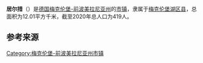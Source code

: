 {{noteTA|G1=德国地名|G2=Landkreis|G3=单位}}
{{Infobox settlement
| name = 居尔措
| native_name = {{lang|de|Gülzow}}
| settlement_type = {{GER}}[[市镇_(德国)|市镇]]
| image_skyline = 
| image_caption = 
| image_flag = 
| image_seal = 
| image_map = Gülzow in MBS.svg
| map_caption = 居尔措在梅克伦堡湖区县的位置
| pushpin_map = Germany
| pushpin_relief = Relief Map of Germany.svg
| pushpin_label_position = left
| pushpin_map_caption = 居尔措在德国的位置
| subdivision_type = 国家
| subdivision_name = {{GER}}
| subdivision_type1 = [[联邦州_(德国)|州]]
| subdivision_name1 = [[梅克伦堡-前波美拉尼亚州|梅克伦堡-前波美拉尼亚州]]
| subdivision_type2 = [[县_(德国)|县]]
| subdivision_name2 = [[梅克伦堡湖区县|梅克伦堡湖区县]]
| seat = Schloss 1<br>17153 Stavenhagen
| leader_party = [[无党籍|无党籍]]
| leader_title = [[市长|市长]]
| leader_name = Uwe Bürth
| elevation_m = 63
| area_footnotes = 
| area_total_km2 = 12.01
| population_as_of = 2019年12月31日
| population_footnotes = 
| population_total = 419
| population_density_km2 = auto
| timezone = [[欧洲中部时间|CET]]
| utc_offset = +1
| timezone_DST = [[欧洲中部夏令时间|CEST]]
| utc_offset_DST = +2
| coordinates = {{coord|53|42|00|N|12|51|00|E|display=inline,title|region:DE_type:city}}
| postal_code_type = [[德国邮政编码列表|邮政编码]]
| postal_code = 17153
| registration_plate_type = [[德国车辆号牌|车辆号牌]]
| registration_plate = MSE, AT, DM, MC, MST, MÜR, NZ, RM, WRN
| blank_name = 
| blank_info = 
| website = 
| footnotes = 资料最后更新：{{date|2021-01-31|iso}}
}}

'''居尔措'''（{{lang-de|Gülzow}}）是[[德国|德国]][[梅克伦堡-前波美拉尼亚州|梅克伦堡-前波美拉尼亚州]]的[[市镇_(德国)|市镇]]，隶属于[[梅克伦堡湖区县|梅克伦堡湖区县]]，总面积为12.01平方千米，截至2020年总人口为419人。

== 参考来源 ==
{{reflist}}

{{梅克伦堡湖区县行政区划}}
{{Authority control}}
[[Category:梅克伦堡-前波美拉尼亚州市镇|Category:梅克伦堡-前波美拉尼亚州市镇]]